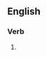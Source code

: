 {{also|re-establishing}}

==English==

===Verb===
{{head|en|present participle}}

# {{present participle of|reestablish|lang=en|nocat=1}}